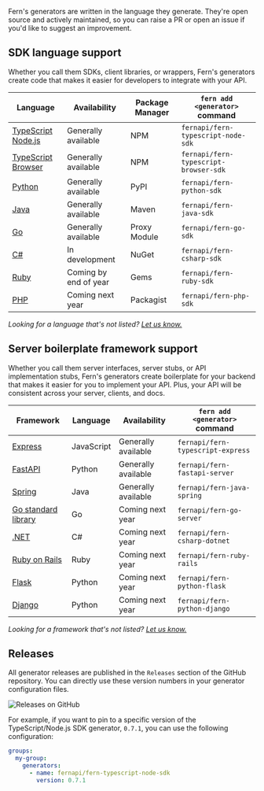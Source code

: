 Fern's generators are written in the language they generate. They're open source and actively maintained, so you can raise a PR or open an issue if you'd like to suggest an improvement.

## SDK language support

Whether you call them SDKs, client libraries, or wrappers, Fern's generators create code that makes it easier for developers to integrate with your API.

| Language                                                                                               | Availability          | Package Manager | `fern add <generator>` command        |
| ------------------------------------------------------------------------------------------------------ | --------------------- | --------------- | ------------------------------------- |
| [TypeScript Node.js](https://docs.buildwithfern.com/generate-sd-ks/generators/type-script-node-js-sdk) | Generally available   | NPM             | `fernapi/fern-typescript-node-sdk`    |
| [TypeScript Browser](https://docs.buildwithfern.com/generate-sd-ks/generators/type-script-browser-sdk) | Generally available   | NPM             | `fernapi/fern-typescript-browser-sdk` |
| [Python](https://docs.buildwithfern.com/generate-sd-ks/generators/python-sdk)                          | Generally available   | PyPI            | `fernapi/fern-python-sdk`             |
| [Java](https://docs.buildwithfern.com/generate-sd-ks/generators/java-sdk)                              | Generally available   | Maven           | `fernapi/fern-java-sdk`               |
| [Go](https://docs.buildwithfern.com/generate-sd-ks/generators/go-sdk)                                  | Generally available   | Proxy Module    | `fernapi/fern-go-sdk`                 |
| [C#](https://docs.buildwithfern.com/generate-sd-ks/generators/c-sdk)                                   | In development        | NuGet           | `fernapi/fern-csharp-sdk`             |
| [Ruby](https://docs.buildwithfern.com/generate-sd-ks/generators/ruby-sdk)                              | Coming by end of year | Gems            | `fernapi/fern-ruby-sdk`               |
| [PHP](https://docs.buildwithfern.com/generate-sd-ks/generators/php-sdk)                                | Coming next year      | Packagist       | `fernapi/fern-php-sdk`                |

_Looking for a language that's not listed? [Let us know.](https://github.com/fern-api/fern/issues/new?title=%5BLanguage%20Request%5D%20)_

## Server boilerplate framework support

Whether you call them server interfaces, server stubs, or API implementation stubs, Fern's generators create boilerplate for your backend that makes it easier for you to implement your API. Plus, your API will be consistent across your server, clients, and docs.

| Framework                                                                                           | Language   | Availability        | `fern add <generator>` command    |
| --------------------------------------------------------------------------------------------------- | ---------- | ------------------- | --------------------------------- |
| [Express](https://docs.buildwithfern.com/server-boilerplate/server-boilerplate/express-js)          | JavaScript | Generally available | `fernapi/fern-typescript-express` |
| [FastAPI](https://docs.buildwithfern.com/server-boilerplate/server-boilerplate/fast-api)            | Python     | Generally available | `fernapi/fern-fastapi-server`     |
| [Spring](https://docs.buildwithfern.com/server-boilerplate/server-boilerplate/spring)               | Java       | Generally available | `fernapi/fern-java-spring`        |
| [Go standard library](../server-boilerplate/go)                                                     | Go         | Coming next year    | `fernapi/fern-go-server`          |
| [.NET](https://docs.buildwithfern.com/server-boilerplate/server-boilerplate/go)                     | C#         | Coming next year    | `fernapi/fern-csharp-dotnet`      |
| [Ruby on Rails](https://docs.buildwithfern.com/server-boilerplate/server-boilerplate/ruby-on-rails) | Ruby       | Coming next year    | `fernapi/fern-ruby-rails`         |
| [Flask](https://docs.buildwithfern.com/server-boilerplate/server-boilerplate/flask)                 | Python     | Coming next year    | `fernapi/fern-python-flask`       |
| [Django](https://docs.buildwithfern.com/server-boilerplate/server-boilerplate/django)               | Python     | Coming next year    | `fernapi/fern-python-django`      |

_Looking for a framework that's not listed? [Let us know.](https://github.com/fern-api/fern/issues/new?title=%5BFramework%20Request%5D%20)_

## Releases

All generator releases are published in the `Releases` section of the GitHub repository. You can directly use these version numbers in your generator configuration files.

![Releases on GitHub](https://fern-image-hosting.s3.amazonaws.com/releases-github.png)

For example, if you want to pin to a specific version of the TypeScript/Node.js SDK generator, `0.7.1`, you can use the following configuration:

```yaml
groups:
  my-group:
    generators:
      - name: fernapi/fern-typescript-node-sdk
        version: 0.7.1
```
